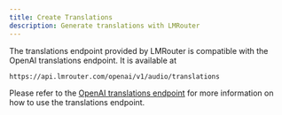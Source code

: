 ```yaml
---
title: Create Translations
description: Generate translations with LMRouter
---
```


The translations endpoint provided by LMRouter is compatible with the OpenAI translations endpoint. It is available at

```
https://api.lmrouter.com/openai/v1/audio/translations
```

Please refer to the [OpenAI translations endpoint](https://platform.openai.com/docs/api-reference/audio/createTranslation) for more information on how to use the translations endpoint.
